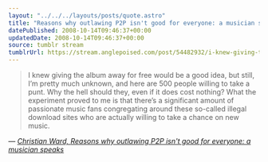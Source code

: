 ```yaml
---
layout: "../../../layouts/posts/quote.astro"
title: "Reasons why outlawing P2P isn't good for everyone: a musician speaks"
datePublished: 2008-10-14T09:46:37+00:00
updatedDate: 2008-10-14T09:46:37+00:00
source: tumblr stream
tumblrUrl: https://stream.anglepoised.com/post/54482932/i-knew-giving-the-album-away-for-free-would-be-a
---
```


> I knew giving the album away for free would be a good idea, but still, I’m pretty much unknown, and here are 500 people willing to take a punt. Why the hell should they, even if it does cost nothing? What the experiment proved to me is that there’s a significant amount of passionate music fans congregating around these so-called illegal download sites who are actually willing to take a chance on new music.

— <cite>[Christian Ward, _Reasons why outlawing P2P isn't good for everyone: a musician speaks_](http://drownedinsound.com/news/4135420)</cite>
